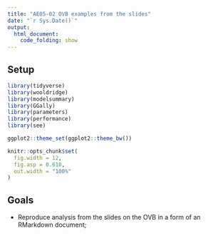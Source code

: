 ```yaml
---
title: "AE05-02 OVB examples from the slides"
date: "`r Sys.Date()`"
output: 
  html_document:
    code_folding: show
---
```


## Setup

```r
library(tidyverse)
library(wooldridge)
library(modelsummary)
library(GGally)
library(parameters)
library(performance)
library(see)

ggplot2::theme_set(ggplot2::theme_bw())

knitr::opts_chunk$set(
  fig.width = 12,
  fig.asp = 0.618,
  out.width = "100%"
)
```

## Goals

-   Reproduce analysis from the slides on the OVB in a form of an RMarkdown document;
